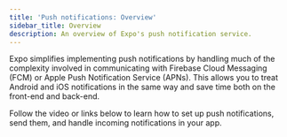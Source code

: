 ```yaml
---
title: 'Push notifications: Overview'
sidebar_title: Overview
description: An overview of Expo's push notification service.
---
```



Expo simplifies implementing push notifications by handling much of the complexity involved in communicating with Firebase Cloud Messaging (FCM) or Apple Push Notification Service (APNs). This allows you to treat Android and iOS notifications in the same way and save time both on the front-end and back-end.

Follow the video or links below to learn how to set up push notifications, send them, and handle incoming notifications in your app.


<NotificationsVideo />

<BoxLink
  title="What you need to know about notifications"
  description="Different kinds of notifications and notification behaviors you need to know before you get started."
  href="/push-notifications/what-you-need-to-know"
  Icon={CheckDone02Icon}
/>

<BoxLink
  title="Set up push notifications, get a push token and credentials"
  description="All you need to do to get started quickly."
  href="/push-notifications/push-notifications-setup"
  Icon={TerminalIcon}
/>

<BoxLink
  title="Send push notifications"
  description="See how to call Expo Push Service API to send push notifications from your server."
  href="/push-notifications/sending-notifications"
  Icon={Send03Icon}
/>

<BoxLink
  title="Handle incoming notifications"
  description="Learn how to respond to a notification received by your app and take an action based on the event."
  href="/push-notifications/receiving-notifications"
  Icon={Bell03Icon}
/>

<BoxLink
  title="Troubleshooting and Frequently asked questions (FAQ)"
  description="A collection of common questions about Expo's push notification service."
  href="/push-notifications/faq"
  Icon={AnnotationQuestionIcon}
/>
